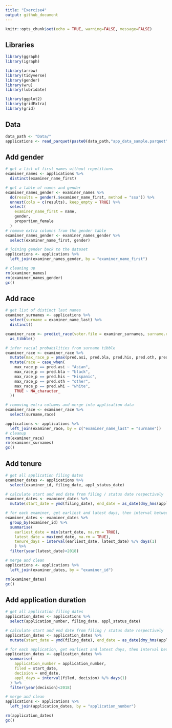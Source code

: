 ```yaml
---
title: "Exercise4"
output: github_document
---
```



```r
knitr::opts_chunk$set(echo = TRUE, warning=FALSE, message=FALSE)
```

## Libraries
```r
library(ggraph)
library(igraph)

library(arrow)
library(tidyverse)
library(gender)
library(wru)
library(lubridate)

library(ggplot2)
library(gridExtra)
library(grid)
```

## Data
```r
data_path <- "Data/"
applications <- read_parquet(paste0(data_path,"app_data_sample.parquet"))

```

## Add gender
```r
# get a list of first names without repetitions
examiner_names <- applications %>% 
  distinct(examiner_name_first)

# get a table of names and gender
examiner_names_gender <- examiner_names %>% 
  do(results = gender(.$examiner_name_first, method = "ssa")) %>% 
  unnest(cols = c(results), keep_empty = TRUE) %>% 
  select(
    examiner_name_first = name,
    gender,
    proportion_female
  )
# remove extra columns from the gender table
examiner_names_gender <- examiner_names_gender %>% 
  select(examiner_name_first, gender)

# joining gender back to the dataset
applications <- applications %>% 
  left_join(examiner_names_gender, by = "examiner_name_first")

# cleaning up
rm(examiner_names)
rm(examiner_names_gender)
gc()

```

## Add race
```r
# get list of distinct last names
examiner_surnames <- applications %>% 
  select(surname = examiner_name_last) %>% 
  distinct()

examiner_race <- predict_race(voter.file = examiner_surnames, surname.only = T) %>% 
  as_tibble()

# infer racial probabilities from surname tibble
examiner_race <- examiner_race %>% 
  mutate(max_race_p = pmax(pred.asi, pred.bla, pred.his, pred.oth, pred.whi)) %>% 
  mutate(race = case_when(
    max_race_p == pred.asi ~ "Asian",
    max_race_p == pred.bla ~ "black",
    max_race_p == pred.his ~ "Hispanic",
    max_race_p == pred.oth ~ "other",
    max_race_p == pred.whi ~ "white",
    TRUE ~ NA_character_
  ))

# removing extra columns and merge into application data
examiner_race <- examiner_race %>% 
  select(surname,race)

applications <- applications %>% 
  left_join(examiner_race, by = c("examiner_name_last" = "surname"))
# cleanup
rm(examiner_race)
rm(examiner_surnames)
gc()
```

## Add tenure
```r
# get all application filing dates
examiner_dates <- applications %>% 
  select(examiner_id, filing_date, appl_status_date) 

# calculate start and end date from filing / status date respectively
examiner_dates <- examiner_dates %>% 
  mutate(start_date = ymd(filing_date), end_date = as_date(dmy_hms(appl_status_date)))

# for each examiner, get earliest and latest days, then interval between them as tenure in days
examiner_dates <- examiner_dates %>% 
  group_by(examiner_id) %>% 
  summarise(
    earliest_date = min(start_date, na.rm = TRUE), 
    latest_date = max(end_date, na.rm = TRUE),
    tenure_days = interval(earliest_date, latest_date) %/% days(1)
    ) %>% 
  filter(year(latest_date)<2018)

# merge and clean
applications <- applications %>% 
  left_join(examiner_dates, by = "examiner_id")

rm(examiner_dates)
gc()
```

## Add application duration
```r
# get all application filing dates
application_dates <- applications %>% 
  select(application_number, filing_date, appl_status_date) 

# calculate start and end date from filing / status date respectively
application_dates <- application_dates %>% 
  mutate(start_date = ymd(filing_date), end_date = as_date(dmy_hms(appl_status_date)))

# for each application, get earliest and latest days, then interval between them as appl days
application_dates <- application_dates %>% 
  summarise(
    application_number = application_number,
    filed = start_date,
    decision = end_date,
    appl_days = interval(filed, decision) %/% days(1)
  ) %>% 
  filter(year(decision)<2018)

# merge and clean
applications <- applications %>% 
  left_join(application_dates, by = "application_number")

rm(application_dates)
gc()
```


```r


```


```r


```


```r


```


```r


```


```r


```


```r


```


```r


```


```r


```